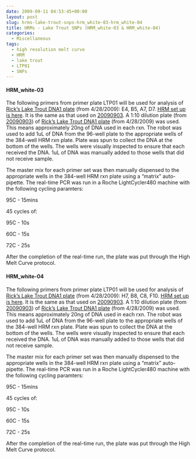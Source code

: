 ```yaml
---
date: 2009-09-11 04:53:45+00:00
layout: post
slug: hrms-lake-trout-snps-hrm_white-03-hrm_white-04
title: HRMs - Lake Trout SNPs (HRM_white-03 & HRM_white-04)
categories:
  - Miscellaneous
tags:
  - high resolution melt curve
  - HRM
  - lake trout
  - LTP01
  - SNPs
---
```


#### HRM_white-03



The following primers from primer plate LTP01 will be used for analysis of [Rick's Lake Trout DNA1 plate](https://eagle.fish.washington.edu/Arabidopsis/Lake%20Trout%20DNA1%20Plate%2020090428.jpg) (from 4/28/2009): E4, B5, A7, D7. [HRM set up is here](http://eagle.fish.washington.edu/Arabidopsis/Notebook%20Workup%20Files/20090904-01.jpg). It is the same as that used on [20090903](/Sam%27s+Working+Notebook+Sept-Oct+2009#sjw20090903). A 1:10 dilution plate (from [20090903](/Sam%27s+Working+Notebook+Sept-Oct+2009#sjw20090903)) of [Rick's Lake Trout DNA1 plate](http://eagle.fish.washington.edu/Arabidopsis/Lake%20Trout%20DNA1%20Plate%2020090428.jpg) (from 4/28/2009) was used. This means approximately 20ng of DNA used in each rxn. The robot was used to add 1uL of DNA from the 96-well plate to the appropriate wells of the 384-well HRM rxn plate. Plate was spun to collect the DNA at the bottom of the wells. The wells were visually inspected to ensure that each received the DNA. 1uL of DNA was manually added to those wells that did not receive sample.

The master mix for each primer set was then manually dispensed to the appropriate wells in the 384-well HRM rxn plate using a "matrix" auto-pipette. The real-time PCR was run in a Roche LightCycler480 machine with the following cycling paramters:

95C - 15mins

45 cycles of:

95C - 10s

60C - 15s

72C - 25s

After the completion of the real-time run, the plate was put through the High Melt Curve protocol.





#### HRM_white-04



The following primers from primer plate LTP01 will be used for analysis of [Rick's Lake Trout DNA1 plate](https://eagle.fish.washington.edu/Arabidopsis/Lake%20Trout%20DNA1%20Plate%2020090428.jpg) (from 4/28/2009): H7, B8, C8, F10. [HRM set up is here](http://eagle.fish.washington.edu/Arabidopsis/Notebook%20Workup%20Files/20090904-01.jpg). It is the same as that used on [20090903](/Sam%27s+Working+Notebook+Sept-Oct+2009#sjw20090903). A 1:10 dilution plate (from [20090903](/Sam%27s+Working+Notebook+Sept-Oct+2009#sjw20090903)) of [Rick's Lake Trout DNA1 plate](http://eagle.fish.washington.edu/Arabidopsis/Lake%20Trout%20DNA1%20Plate%2020090428.jpg) (from 4/28/2009) was used. This means approximately 20ng of DNA used in each rxn. The robot was used to add 1uL of DNA from the 96-well plate to the appropriate wells of the 384-well HRM rxn plate. Plate was spun to collect the DNA at the bottom of the wells. The wells were visually inspected to ensure that each received the DNA. 1uL of DNA was manually added to those wells that did not receive sample.

The master mix for each primer set was then manually dispensed to the appropriate wells in the 384-well HRM rxn plate using a "matrix" auto-pipette. The real-time PCR was run in a Roche LightCycler480 machine with the following cycling paramters:

95C - 15mins

45 cycles of:

95C - 10s

60C - 15s

72C - 25s

After the completion of the real-time run, the plate was put through the High Melt Curve protocol.
